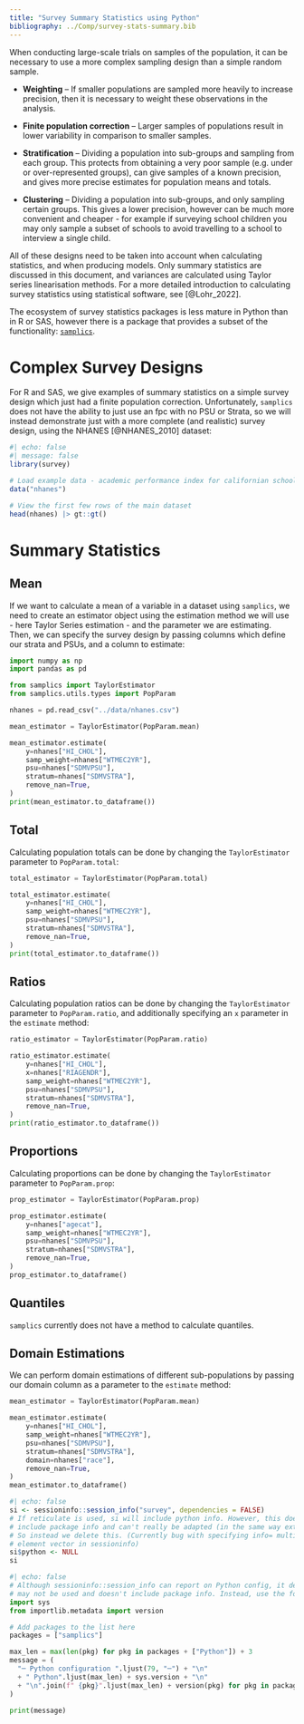```yaml
---
title: "Survey Summary Statistics using Python"
bibliography: ../Comp/survey-stats-summary.bib
---
```


When conducting large-scale trials on samples of the population, it can be necessary to use a more complex sampling design than a simple random sample.

-   **Weighting** – If smaller populations are sampled more heavily to increase precision, then it is necessary to weight these observations in the analysis.

-   **Finite population correction** – Larger samples of populations result in lower variability in comparison to smaller samples.

-   **Stratification** – Dividing a population into sub-groups and sampling from each group. This protects from obtaining a very poor sample (e.g. under or over-represented groups), can give samples of a known precision, and gives more precise estimates for population means and totals.

-   **Clustering** – Dividing a population into sub-groups, and only sampling certain groups. This gives a lower precision, however can be much more convenient and cheaper - for example if surveying school children you may only sample a subset of schools to avoid travelling to a school to interview a single child.

All of these designs need to be taken into account when calculating statistics, and when producing models. Only summary statistics are discussed in this document, and variances are calculated using Taylor series linearisation methods. For a more detailed introduction to calculating survey statistics using statistical software, see [@Lohr_2022].

The ecosystem of survey statistics packages is less mature in Python than in R or SAS, however there is a package that provides a subset of the functionality: [`samplics`](https://samplics-org.github.io/samplics/).

# Complex Survey Designs

For R and SAS, we give examples of summary statistics on a simple survey design which just had a finite population correction. Unfortunately, `samplics` does not have the ability to just use an fpc with no PSU or Strata, so we will instead demonstrate just with a more complete (and realistic) survey design, using the NHANES [@NHANES_2010] dataset:

```r
#| echo: false
#| message: false
library(survey)

# Load example data - academic performance index for californian schools
data("nhanes")

# View the first few rows of the main dataset
head(nhanes) |> gt::gt()
```

# Summary Statistics

## Mean

If we want to calculate a mean of a variable in a dataset using `samplics`, we need to create an estimator object using the estimation method we will use - here Taylor Series estimation - and the parameter we are estimating. Then, we can specify the survey design by passing columns which define our strata and PSUs, and a column to estimate:

```python
import numpy as np
import pandas as pd

from samplics import TaylorEstimator
from samplics.utils.types import PopParam

nhanes = pd.read_csv("../data/nhanes.csv")

mean_estimator = TaylorEstimator(PopParam.mean)

mean_estimator.estimate(
    y=nhanes["HI_CHOL"],
    samp_weight=nhanes["WTMEC2YR"],
    psu=nhanes["SDMVPSU"],
    stratum=nhanes["SDMVSTRA"],
    remove_nan=True,
)
print(mean_estimator.to_dataframe())
```

## Total

Calculating population totals can be done by changing the `TaylorEstimator` parameter to `PopParam.total`:

```python
total_estimator = TaylorEstimator(PopParam.total)

total_estimator.estimate(
    y=nhanes["HI_CHOL"],
    samp_weight=nhanes["WTMEC2YR"],
    psu=nhanes["SDMVPSU"],
    stratum=nhanes["SDMVSTRA"],
    remove_nan=True,
)
print(total_estimator.to_dataframe())
```

## Ratios

Calculating population ratios can be done by changing the `TaylorEstimator` parameter to `PopParam.ratio`, and additionally specifying an `x` parameter in the `estimate` method:

```python
ratio_estimator = TaylorEstimator(PopParam.ratio)

ratio_estimator.estimate(
    y=nhanes["HI_CHOL"],
    x=nhanes["RIAGENDR"],
    samp_weight=nhanes["WTMEC2YR"],
    psu=nhanes["SDMVPSU"],
    stratum=nhanes["SDMVSTRA"],
    remove_nan=True,
)
print(ratio_estimator.to_dataframe())
```

## Proportions

Calculating proportions can be done by changing the `TaylorEstimator` parameter to `PopParam.prop`:

```python
prop_estimator = TaylorEstimator(PopParam.prop)

prop_estimator.estimate(
    y=nhanes["agecat"],
    samp_weight=nhanes["WTMEC2YR"],
    psu=nhanes["SDMVPSU"],
    stratum=nhanes["SDMVSTRA"],
    remove_nan=True,
)
prop_estimator.to_dataframe()
```

## Quantiles

`samplics` currently does not have a method to calculate quantiles.

## Domain Estimations

We can perform domain estimations of different sub-populations by passing our domain column as a parameter to the `estimate` method:

```python
mean_estimator = TaylorEstimator(PopParam.mean)

mean_estimator.estimate(
    y=nhanes["HI_CHOL"],
    samp_weight=nhanes["WTMEC2YR"],
    psu=nhanes["SDMVPSU"],
    stratum=nhanes["SDMVSTRA"],
    domain=nhanes["race"],
    remove_nan=True,
)
mean_estimator.to_dataframe()
```

::: {.callout-note collapse="true" title="Session Info"}
```r
#| echo: false
si <- sessioninfo::session_info("survey", dependencies = FALSE)
# If reticulate is used, si will include python info. However, this doesn't
# include package info and can't really be adapted (in the same way external can)
# So instead we delete this. (Currently bug with specifying info= multi
# element vector in sessioninfo)
si$python <- NULL
si
```

```python
#| echo: false
# Although sessioninfo::session_info can report on Python config, it depends on `{reticulate}` which
# may not be used and doesn't include package info. Instead, use the following to replicate
import sys
from importlib.metadata import version

# Add packages to the list here
packages = ["samplics"]

max_len = max(len(pkg) for pkg in packages + ["Python"]) + 3
message = (
  "─ Python configuration ".ljust(79, "─") + "\n"
  + " Python".ljust(max_len) + sys.version + "\n"
  + "\n".join(f" {pkg}".ljust(max_len) + version(pkg) for pkg in packages)
)

print(message)
```
:::
